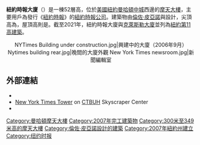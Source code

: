 {{Infobox Skyscraper
|building_name  = 紐約時報大廈
|image          = New york times building.jpg
|image_caption  = 2019年的纽约时报大厦
|location       = {{USA}}[[紐約|紐約]][[曼哈頓|曼哈頓]][[第8大道|第8大道]]622號
|status         = 完工
|start_date     = 2003年
|completion_date= 2007年
|use            = 零售與辦公室
|antenna_spire  = 1,046 ft (319 m)
|roof           = 748 ft (228 m)
|floor_count    = 52 層
|elevator_count = 32台 (24 公開, 8 維修用)
|cost           =
|floor_area     = 1,540,000 sq ft (143,000 m²)  
|architect      = [[倫佐·皮亞諾|倫佐·皮亞諾]]<br>{{le|Fox & Fowle}}
|engineer       = Thornton Tomasetti
|contractor     = AMEC Construction Management
|developer      = Forest City Ratner Companies
|owner          = {{le|紐約城市經濟發展公司|New York City Economic Development Corporation}}
|management     = [[紐約時報公司|紐約時報公司]]（58%）<br>{{le|布魯克菲爾德資產管理|Brookfield Properties}}（42%）
|}}

'''紐約時報大廈'''（{{lang-en|New York Times Building}}）是一棟52層高，位於[[美國|美國]][[紐約|紐約]][[曼哈頓中城|曼哈頓中城]]西邊的[[摩天大樓|摩天大樓]]，主要用戶為發行《[[紐約時報|紐約時報]]》的[[紐約時報公司|紐約時報公司]]。建築物由[[倫佐·皮亞諾|倫佐·皮亞諾]]與{{le|Fox & Fowle}}設計，尖頂高為{{convert|1046|ft|m|0|abbr=on}}，屋頂高則是{{convert|748|ft|m|0|abbr=on}}。截至2021年，紐約時報大廈與[[克萊斯勒大廈|克萊斯勒大廈]]並列為[[紐約市摩天大樓列表|紐約第11高建築]]。

<div align="center"><gallery widths="200px" heights="180px">
NYTimes Building under construction.jpg|興建中的大廈（2006年9月）
Nytimes building rear.jpg|晚間的大廈外觀
New York Times newsroom.jpg|新聞編輯室
</gallery></div>

== 外部連結 ==
{{commonscat|The New York Times Building}}
* {{Official website|http://www.newyorktimesbuilding.com/|name=The New York Times Building official website}}
* [https://web.archive.org/web/20131212204055/http://skyscrapercenter.com/new-york-city/new-york-times-tower/ New York Times Tower] on [[CTBUH|CTBUH]] Skyscraper Center
* {{cite press release |url=http://www.newyorktimesbuilding.com/pdf/FactSheet2007.pdf |title=The New York Times Company Enters The 21st Century With A New Technologically Advanced And Environmentally Sensitive Headquarters |date=November 19, 2007 |publisher=The New York Times Company |deadurl=yes |archiveurl=https://web.archive.org/web/20080227024735/http://www.newyorktimesbuilding.com/pdf/FactSheet2007.pdf |archivedate=2008年2月27日 }}

{{摩天大楼}}
{{DEFAULTSORT:New York Times Building}}
[[Category:曼哈頓摩天大樓|Category:曼哈頓摩天大樓]]
[[Category:2007年完工建築物|Category:2007年完工建築物]]
[[Category:300米至349米高的摩天大樓|Category:300米至349米高的摩天大樓]]
[[Category:倫佐·皮亞諾設計的建築|Category:倫佐·皮亞諾設計的建築]]
[[Category:2007年紐約州建立|Category:2007年紐約州建立]]
[[Category:纽约时报|Category:纽约时报]]